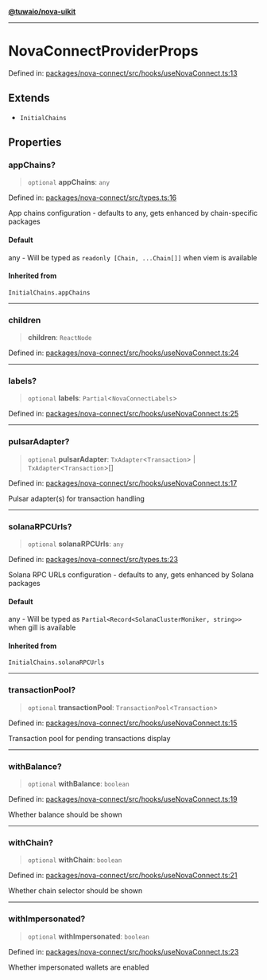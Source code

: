 [**@tuwaio/nova-uikit**](../../../../README.md)

***

# NovaConnectProviderProps

Defined in: [packages/nova-connect/src/hooks/useNovaConnect.ts:13](https://github.com/TuwaIO/nova-uikit/blob/10956f94b5825fb5faaa8de50c7681fa43843c24/packages/nova-connect/src/hooks/useNovaConnect.ts#L13)

## Extends

- `InitialChains`

## Properties

### appChains?

> `optional` **appChains**: `any`

Defined in: [packages/nova-connect/src/types.ts:16](https://github.com/TuwaIO/nova-uikit/blob/10956f94b5825fb5faaa8de50c7681fa43843c24/packages/nova-connect/src/types.ts#L16)

App chains configuration - defaults to any, gets enhanced by chain-specific packages

#### Default

any - Will be typed as `readonly [Chain, ...Chain[]]` when viem is available

#### Inherited from

`InitialChains.appChains`

***

### children

> **children**: `ReactNode`

Defined in: [packages/nova-connect/src/hooks/useNovaConnect.ts:24](https://github.com/TuwaIO/nova-uikit/blob/10956f94b5825fb5faaa8de50c7681fa43843c24/packages/nova-connect/src/hooks/useNovaConnect.ts#L24)

***

### labels?

> `optional` **labels**: `Partial`\<`NovaConnectLabels`\>

Defined in: [packages/nova-connect/src/hooks/useNovaConnect.ts:25](https://github.com/TuwaIO/nova-uikit/blob/10956f94b5825fb5faaa8de50c7681fa43843c24/packages/nova-connect/src/hooks/useNovaConnect.ts#L25)

***

### pulsarAdapter?

> `optional` **pulsarAdapter**: `TxAdapter`\<`Transaction`\> \| `TxAdapter`\<`Transaction`\>[]

Defined in: [packages/nova-connect/src/hooks/useNovaConnect.ts:17](https://github.com/TuwaIO/nova-uikit/blob/10956f94b5825fb5faaa8de50c7681fa43843c24/packages/nova-connect/src/hooks/useNovaConnect.ts#L17)

Pulsar adapter(s) for transaction handling

***

### solanaRPCUrls?

> `optional` **solanaRPCUrls**: `any`

Defined in: [packages/nova-connect/src/types.ts:23](https://github.com/TuwaIO/nova-uikit/blob/10956f94b5825fb5faaa8de50c7681fa43843c24/packages/nova-connect/src/types.ts#L23)

Solana RPC URLs configuration - defaults to any, gets enhanced by Solana packages

#### Default

any - Will be typed as `Partial<Record<SolanaClusterMoniker, string>>` when gill is available

#### Inherited from

`InitialChains.solanaRPCUrls`

***

### transactionPool?

> `optional` **transactionPool**: `TransactionPool`\<`Transaction`\>

Defined in: [packages/nova-connect/src/hooks/useNovaConnect.ts:15](https://github.com/TuwaIO/nova-uikit/blob/10956f94b5825fb5faaa8de50c7681fa43843c24/packages/nova-connect/src/hooks/useNovaConnect.ts#L15)

Transaction pool for pending transactions display

***

### withBalance?

> `optional` **withBalance**: `boolean`

Defined in: [packages/nova-connect/src/hooks/useNovaConnect.ts:19](https://github.com/TuwaIO/nova-uikit/blob/10956f94b5825fb5faaa8de50c7681fa43843c24/packages/nova-connect/src/hooks/useNovaConnect.ts#L19)

Whether balance should be shown

***

### withChain?

> `optional` **withChain**: `boolean`

Defined in: [packages/nova-connect/src/hooks/useNovaConnect.ts:21](https://github.com/TuwaIO/nova-uikit/blob/10956f94b5825fb5faaa8de50c7681fa43843c24/packages/nova-connect/src/hooks/useNovaConnect.ts#L21)

Whether chain selector should be shown

***

### withImpersonated?

> `optional` **withImpersonated**: `boolean`

Defined in: [packages/nova-connect/src/hooks/useNovaConnect.ts:23](https://github.com/TuwaIO/nova-uikit/blob/10956f94b5825fb5faaa8de50c7681fa43843c24/packages/nova-connect/src/hooks/useNovaConnect.ts#L23)

Whether impersonated wallets are enabled
